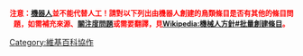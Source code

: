{{hiddencat}}
<div style="color:red; font-size:90%; text-align: center;">'''注意：[[Wikipedia:機器人|機器人]]並不能代替人工！請對以下列出由機器人創建的鳥類條目是否有其他的條目問題，如需補充來源、[[Wikipedia:關注度|關注度問題]]或需要翻譯，見[[Wikipedia:機械人方針#批量創建條目|Wikipedia:機械人方針#批量創建條目]]。'''</div>
[[Category:維基百科協作|Category:維基百科協作]]